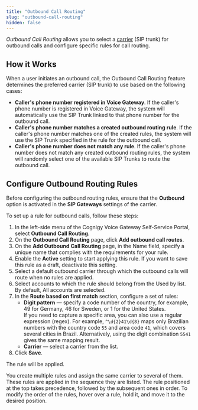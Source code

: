 ```yaml
---
title: "Outbound Call Routing"
slug: "outbound-call-routing"
hidden: false
---
```


_Outbound Call Routing_ allows you to select a [carrier](/voice-gateway/webapp/carriers) (SIP trunk) for outbound calls and configure specific rules for call routing.

## How it Works

When a user initiates an outbound call, the Outbound Call Routing feature determines the preferred carrier (SIP trunk) to use based on the following cases:

- **Caller's phone number registered in Voice Gateway**. If the caller's phone number is registered in Voice Gateway, the system will automatically use the SIP Trunk linked to that phone number for the outbound call.
- **Caller's phone number matches a created outbound routing rule**. If the caller's phone number matches one of the created rules, the system will use the SIP Trunk specified in the rule for the outbound call.
- **Caller's phone number does not match any rule**. If the caller's phone number does not match any created outbound routing rules, the system will randomly select one of the available SIP Trunks to route the outbound call.

## Configure Outbound Routing Rules

Before configuring the outbound routing rules, ensure that the **Outbound** option is activated in the **SIP Gateways** settings of the carrier.

To set up a rule for outbound calls, follow these steps:

1. In the left-side menu of the Cognigy Voice Gateway Self-Service Portal, select **Outbound Call Routing**. 
2. On the **Outbound Call Routing** page, click **Add outbound call routes**. 
3. On the **Add Outbound Call Routing** page, in the Name field, specify a unique name that complies with the requirements for your rule. 
4. Enable the **Active** setting to start applying this rule. If you want to save this rule as a draft, deactivate this setting. 
5. Select a default outbound carrier through which the outbound calls will route when no rules are applied. 
6. Select accounts to which the rule should belong from the Used by list. By default, All accounts are selected. 
7. In the **Route based on first match** section, configure a set of rules:
    - **Digit pattern** — specify a code number of the country, for example, 49 for Germany, 46 for Sweden, or 1 for the United States.<br/>If you need to capture a specific area, you can also use a regular expression (regex). For example, `^\d{2}41\d{8}` maps only Brazilian numbers with the country code `55` and area code `41`, which covers several cities in Brazil. Alternatively, using the digit combination `5541` gives the same mapping result.
    - **Carrier** — select a carrier from the list.
8. Click **Save**.

The rule will be applied.

You create multiple rules and assign the same carrier to several of them. 
These rules are applied in the sequence they are listed. 
The rule positioned at the top takes precedence, followed by the subsequent ones in order. 
To modify the order of the rules, hover over a rule, hold it, and move it to the desired position.


